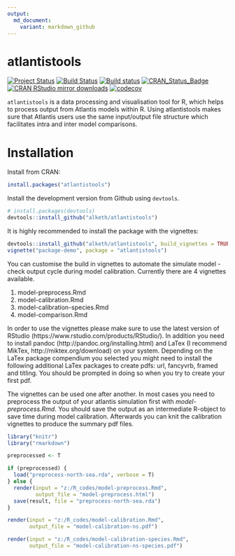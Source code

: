 ```yaml
---
output:
  md_document:
    variant: markdown_github
---
```


<!-- README.md is generated from README.Rmd. Please edit that file -->

# atlantistools

[![Project Status](http://www.repostatus.org/badges/latest/active.svg)](http://www.repostatus.org/#active)
[![Build Status](https://travis-ci.org/alketh/atlantistools.png?branch=master)](https://travis-ci.org/alketh/atlantistools)
[![Build status](https://ci.appveyor.com/api/projects/status/github/alketh/atlantistools?branch=master&svg=true)](https://ci.appveyor.com/project/alketh/atlantistools)
[![CRAN_Status_Badge](http://www.r-pkg.org/badges/version/atlantistools)](https://cran.r-project.org/package=atlantistools)
[![CRAN RStudio mirror downloads](http://cranlogs.r-pkg.org/badges/atlantistools)](https://cran.r-project.org/package=atlantistools)
[![codecov](https://img.shields.io/codecov/c/github/alketh/atlantistools.svg)](https://codecov.io/github/alketh/atlantistools)


`atlantistools` is a data processing and visualisation tool for R, which helps to process output from Atlantis models within R.
Using atlantistools makes sure that Atlantis users use the same input/output file structure which facilitates intra and inter model comparisons.

# Installation

Install from CRAN: 

```R
install.packages("atlantistools")
```

Install the development version from Github using `devtools`. 

```R
# install.packages(devtools)
devtools::install_github("alketh/atlantistools")
```

It is highly recommended to install the package with the vignettes:

```R
devtools::install_github("alketh/atlantistools", build_vignettes = TRUE)
vignette("package-demo", package = "atlantistools")
```

You can customise the build in vignettes to automate the simulate model - check output cycle during model calibration.
Currently there are 4 vignettes available.

1. model-preprocess.Rmd
2. model-calibration.Rmd
3. model-calibration-species.Rmd
4. model-comparison.Rmd

In order to use the vignettes please make sure to use the latest version of RStudio (https://www.rstudio.com/products/RStudio/).
In addition you need to install pandoc (http://pandoc.org/installing.html) and LaTex (I recommend MikTex, http://miktex.org/download) on your system.
Depending on the LaTex package compendium you selected you might need to install the following additional LaTex packages to create pdfs: url, fancyvrb, framed and titling. You should be prompted in doing so when you try to create your first pdf.

The vignettes can be used one after another. In most cases you need to preprocess the output of your atlantis simulation first with
*model-preprocess.Rmd*. You should save the output as an intermediate R-object to save time during model calibration. Afterwards you
can knit the calibration vignettes to produce the summary pdf files.

```r
library("knitr")
library("rmarkdown")

preprocessed <- T

if (preprocessed) {
  load("preprocess-north-sea.rda", verbose = T)
} else {
  render(input = "z:/R_codes/model-preprocess.Rmd", 
         output_file = "model-preprocess.html")
  save(result, file = "preprocess-north-sea.rda")
}

render(input = "z:/R_codes/model-calibration.Rmd", 
       output_file = "model-calibration-ns.pdf")

render(input = "z:/R_codes/model-calibration-species.Rmd", 
       output_file = "model-calibration-ns-species.pdf")

```



